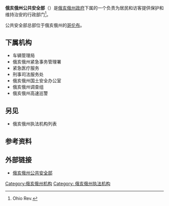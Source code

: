 '''俄亥俄州公共安全部'''（{{lang-en|Ohio Department of Public Safety}}）是[[俄亥俄州政府|俄亥俄州政府]]下属的一个负责为居民和访客提供保护和维持治安的行政部门<ref>Ohio Rev. </ref>。

公共安全部总部位于俄亥俄州的[[哥伦布_(俄亥俄州)|哥伦布]]。

== 下属机构 ==
* 车辆管理局
* 俄亥俄州紧急事务管理署
* 紧急医疗服务
* 刑事司法服务处
* 俄亥俄州国土安全办公室
* 俄亥俄州调查组
* 俄亥俄州高速巡警

== 另见 ==
* 俄亥俄州执法机构列表

== 参考资料 ==
{{Reflist}}

== 外部链接 ==
* [http://publicsafety.ohio.gov/ 俄亥俄州公共安全部]{{Wayback|url=http://publicsafety.ohio.gov/ |date=20150905073045 }}

{{Ohio state agencies}}

[[Category:俄亥俄州机构|Category:俄亥俄州机构]]
[[Category:_俄亥俄州执法机构|Category: 俄亥俄州执法机构]]